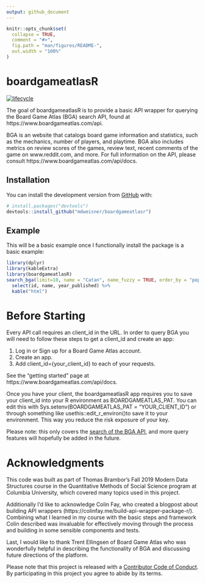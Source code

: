 ```yaml
---
output: github_document
---
```


<!-- README.md is generated from README.Rmd. Please edit that file -->

```r
knitr::opts_chunk$set(
  collapse = TRUE,
  comment = "#>",
  fig.path = "man/figures/README-",
  out.width = "100%"
)
```

# boardgameatlasR

<!-- badges: start -->
  [![lifecycle](https://img.shields.io/badge/lifecycle-experimental-orange.svg)](https://www.tidyverse.org/lifecycle/#experimental)
<!-- badges: end -->

The goal of boardgameatlasR is to provide a basic API wrapper for querying the Board Game Atlas (BGA) search API, found at https://www.boardgameatlas.com/api. 

BGA is an website that catalogs board game information and statistics, such as the mechanics, number of players, and playtime. BGA also includes metrics on review scores of the games, review text, recent comments of the game on www.reddit.com, and more.  For full information on the API, please consult https://www.boardgameatlas.com/api/docs.

## Installation

You can install the development version from [GitHub](https://github.com/) with:

``` r
# install.packages("devtools")
devtools::install_github("mdweisner/boardgameatlasr")
```
## Example

This will be a basic example once I functionally install the package is a basic example:

```r
library(dplyr)
library(kableExtra)
library(boardgameatlasR)
search_bga(limit=10, name = "Catan", name_fuzzy = TRUE, order_by = "popularity", ascending = FALSE, client_id_pat = Sys.getenv('BOARDGAMEATLAS_PAT')) %>%
  select(id, name, year_published) %>%
  kable("html") 
```

# Before Starting

Every API call requires an client_id in the URL. In order to query BGA you will need to follow these steps to get a client_id and create an app:

1. Log in or Sign up for a Board Game Atlas account.
2. Create an app.
3. Add client_id={your_client_id} to each of your requests.

See the "getting started" page at https://www.boardgameatlas.com/api/docs.

Once you have your client, the boardgameatlasR app requires you to save your client_id into your R environment as BOARDGAMEATLAS_PAT. You can edit this with Sys.setenv(BOARDGAMEATLAS_PAT = "YOUR_CLIENT_ID") or through something like usethis::edit_r_environ()to save it to your environment. This way you reduce the risk exposure of your key.

Please note: this only covers the [search of the BGA API](https://www.boardgameatlas.com/api/docs/search), and more query features will hopefully be added in the future.

# Acknowledgments 
This code was built as part of Thomas Brambor's Fall 2019 Modern Data Structures course in the Quantitative Methods of Social Science program at Columbia University, which covered many topics used in this project.

Additionally I'd like to acknowledge Colin Fay, who created a blogpost about building API wrappers (https://colinfay.me/build-api-wrapper-package-r/). Combining what I learned in my course with the basic steps and framework Colin described was invaluable for effectively moving through the process and building in some sensible components and tests.

Last, I would like to thank Trent Ellingsen of Board Game Atlas who was wonderfully helpful in describing the functionality of BGA and discussing future directions of the platform.

  Please note that this project is released with a [Contributor Code of Conduct](CODE_OF_CONDUCT.md).
  By participating in this project you agree to abide by its terms.

